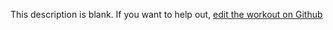 
  This description is blank. If you want to help out, [edit the workout on Github](https://www.github.com/LiftArcade/exercises/blob/main/exercises/dumbbell-deadlift-description.mdx)